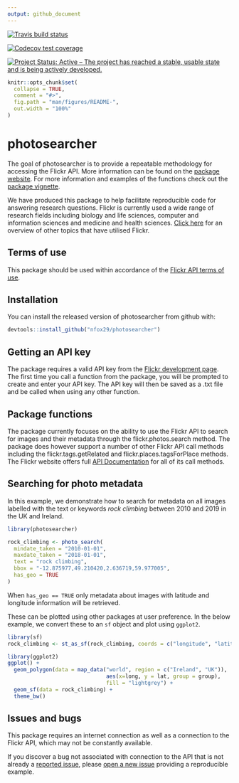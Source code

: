 ```yaml
---
output: github_document
---
```

[![Travis build status](https://travis-ci.org/nfox29/photosearcher.svg?branch=master)](https://travis-ci.org/nfox29/photosearcher)

[![Codecov test coverage](https://codecov.io/gh/nfox29/photosearcher/branch/master/graph/badge.svg)](https://codecov.io/gh/nfox29/photosearcher?branch=master)

[![Project Status: Active – The project has reached a stable, usable state and is being actively developed.](https://www.repostatus.org/badges/latest/active.svg)](https://www.repostatus.org/#active)

<!-- README.md is generated from README.Rmd. Please edit that file -->

```r
knitr::opts_chunk$set(
  collapse = TRUE,
  comment = "#>",
  fig.path = "man/figures/README-",
  out.width = "100%"
)
```

# photosearcher

The goal of photosearcher is to provide a repeatable methodology for accessing the Flickr API. More information can be found on the [package website](https://nfox29.github.io/photosearcher/). For more information and examples of the functions check out the [package vignette](https://nfox29.github.io/photosearcher/articles/photosearcher.html).

We have produced this package to help facilitate reproducible code for answering research questions. Flickr is currently used a wide range of research fields including biology and life sciences, computer and information sciences and medicine and health sciences. [Click here]( https://nfox29.github.io/photosearcher/articles/flickr_in_research.html) for an overview of other topics that have utilised Flickr. 

## Terms of use

This package should be used within accordance of the [Flickr API terms of use](https://www.flickr.com/help/terms/api).

## Installation

You can install the released version of photosearcher from github with:

``` r
devtools::install_github("nfox29/photosearcher")
```

## Getting an API key

The package requires a valid API key from the [Flickr development page](https://www.flickr.com/services/apps/create/). The first time you call a function from the package, you will be prompted to create and enter your API key. The API key will then be saved as a .txt file and be called when using any other function.

## Package functions

The package currently focuses on the ability to use the Flickr API to search for images and their metadata through the flickr.photos.search method. The package does however support a number of other Flickr API call methods including the flickr.tags.getRelated and flickr.places.tagsForPlace methods. The Flickr website offers full [API Documentation](https://www.flickr.com/services/api/) for all of its call methods.

## Searching for photo metadata

In this example, we demonstrate how to search for metadata on all images labelled with the text or keywords *rock climbing* between 2010 and 2019 in the UK and Ireland. 

```r
library(photosearcher)

rock_climbing <- photo_search(
  mindate_taken = "2010-01-01",
  maxdate_taken = "2018-01-01",
  text = "rock climbing",
  bbox = "-12.875977,49.210420,2.636719,59.977005",
  has_geo = TRUE
)  
```

When `has_geo == TRUE` only metadata about images with latitude and longitude information will be retrieved. 

These can be plotted using other packages at user preference. In the below example, we convert these to an `sf` object and plot using `ggplot2`. 

```r
library(sf)
rock_climbing <- st_as_sf(rock_climbing, coords = c("longitude", "latitude"))

library(ggplot2)
ggplot() +
  geom_polygon(data = map_data("world", region = c("Ireland", "UK")), 
                               aes(x=long, y = lat, group = group),
                               fill = "lightgrey") + 
  geom_sf(data = rock_climbing) + 
  theme_bw()
```


## Issues and bugs

This package requires an internet connection as well as a connection to the Flickr API, which may not be constantly available. 

If you discover a bug not associated with connection to the API that is not already a [reported issue](https://github.com/nfox29/photosearcher/issues), please [open a new issue](https://github.com/nfox29/photosearcher/issues/new) providing a reproducible example.
